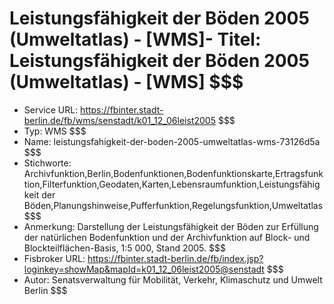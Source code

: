 # Leistungsfähigkeit der Böden 2005 (Umweltatlas) - [WMS]- Titel: Leistungsfähigkeit der Böden 2005 (Umweltatlas) - [WMS] $$$
- Service URL: https://fbinter.stadt-berlin.de/fb/wms/senstadt/k01_12_06leist2005 $$$
- Typ: WMS $$$
- Name: leistungsfahigkeit-der-boden-2005-umweltatlas-wms-73126d5a $$$
- Stichworte: Archivfunktion,Berlin,Bodenfunktionen,Bodenfunktionskarte,Ertragsfunktion,Filterfunktion,Geodaten,Karten,Lebensraumfunktion,Leistungsfähigkeit der Böden,Planungshinweise,Pufferfunktion,Regelungsfunktion,Umweltatlas $$$
- Anmerkung: Darstellung der Leistungsfähigkeit der Böden zur Erfüllung der natürlichen Bodenfunktion und der Archivfunktion auf Block- und Blockteilflächen-Basis, 1:5 000, Stand 2005. $$$
- Fisbroker URL: https://fbinter.stadt-berlin.de/fb/index.jsp?loginkey=showMap&mapId=k01_12_06leist2005@senstadt $$$
- Autor: Senatsverwaltung für Mobilität, Verkehr, Klimaschutz und Umwelt Berlin $$$
